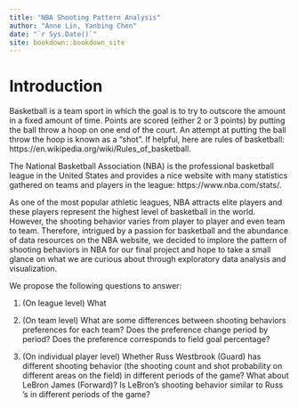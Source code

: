 ```yaml
--- 
title: "NBA Shooting Pattern Analysis"
author: "Anne Lin, Yanbing Chen"
date: "`r Sys.Date()`"
site: bookdown::bookdown_site
---
```


# Introduction

Basketball is a team sport in which the goal is to try to outscore the amount in a fixed amount of time. Points are scored (either 2 or 3 points) by putting the ball throw a hoop on one end of the court. An attempt at putting the ball throw the hoop is known as a "shot". If helpful, here are rules of basketball: https://en.wikipedia.org/wiki/Rules_of_basketball.

The National Basketball Association (NBA) is the professional basketball league in the United States and provides a nice website with many statistics gathered on teams and players in the league: https://www.nba.com/stats/.

As one of the most popular athletic leagues, NBA attracts elite players and these players represent the highest level of basketball in the world. However, the shooting behavior varies from player to player and even team to team. Therefore, intrigued by a passion for basketball and the abundance of data resources on the NBA website, we decided to implore the pattern of shooting behaviors in NBA for our final project and hope to take a small glance on what we are curious about through exploratory data analysis and visualization.

We propose the following questions to answer:

1. (On league level)
What 

2. (On team level)
What are some differences between shooting behaviors preferences for each team? Does the preference change period by period? Does the preference corresponds to field goal percentage?

3. (On individual player level)
Whether Russ Westbrook (Guard) has different shooting behavior (the shooting count and shot probability on different areas on the field) in different periods of the game? What about LeBron James (Forward)? Is LeBron’s shooting behavior similar to Russ ’s in different periods of the game?